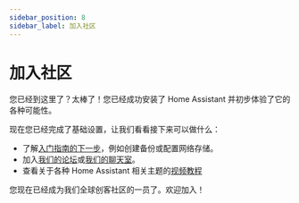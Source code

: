 ```yaml
---
sidebar_position: 8
sidebar_label: 加入社区
---
```


# 加入社区

<p className="text-xl font-semibold">您已经到这里了？太棒了！您已经成功安装了 Home Assistant 并初步体验了它的各种可能性。</p>

现在您已经完成了基础设置，让我们看看接下来可以做什么：

- 了解[入门指南的下一步](../Next%20steps/index.mdx)，例如创建备份或配置网络存储。
- 加入[我们的论坛](https://community.home-assistant.io/)或[我们的聊天室](https://www.home-assistant.io/join-chat/)。
- 查看关于各种 Home Assistant 相关主题的[视频教程](https://www.youtube.com/results?search_query=home+assistant)

您现在已经成为我们全球创客社区的一员了。欢迎加入！